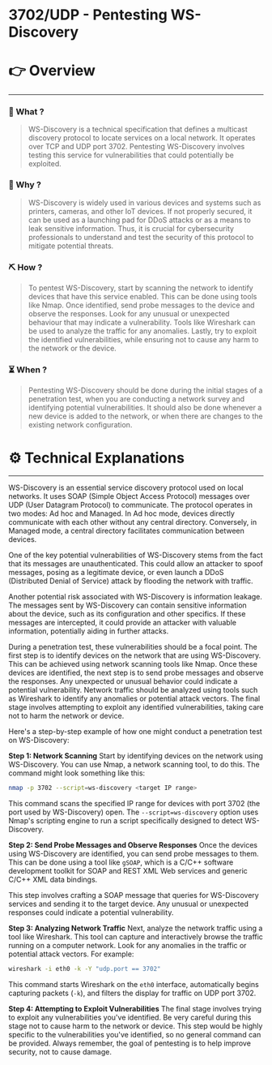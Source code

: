 # 3702/UDP - Pentesting WS-Discovery


# 👉 Overview

---

### 👀 What ?

> WS-Discovery is a technical specification that defines a multicast discovery protocol to locate services on a local network. It operates over TCP and UDP port 3702. Pentesting WS-Discovery involves testing this service for vulnerabilities that could potentially be exploited.
> 

### 🧐 Why ?

> WS-Discovery is widely used in various devices and systems such as printers, cameras, and other IoT devices. If not properly secured, it can be used as a launching pad for DDoS attacks or as a means to leak sensitive information. Thus, it is crucial for cybersecurity professionals to understand and test the security of this protocol to mitigate potential threats.
> 

### ⛏️ How ?

> To pentest WS-Discovery, start by scanning the network to identify devices that have this service enabled. This can be done using tools like Nmap. Once identified, send probe messages to the device and observe the responses. Look for any unusual or unexpected behaviour that may indicate a vulnerability. Tools like Wireshark can be used to analyze the traffic for any anomalies. Lastly, try to exploit the identified vulnerabilities, while ensuring not to cause any harm to the network or the device.
> 

### ⏳ When ?

> Pentesting WS-Discovery should be done during the initial stages of a penetration test, when you are conducting a network survey and identifying potential vulnerabilities. It should also be done whenever a new device is added to the network, or when there are changes to the existing network configuration.
> 

# ⚙️ Technical Explanations

---

WS-Discovery is an essential service discovery protocol used on local networks. It uses SOAP (Simple Object Access Protocol) messages over UDP (User Datagram Protocol) to communicate. The protocol operates in two modes: Ad hoc and Managed. In Ad hoc mode, devices directly communicate with each other without any central directory. Conversely, in Managed mode, a central directory facilitates communication between devices.

One of the key potential vulnerabilities of WS-Discovery stems from the fact that its messages are unauthenticated. This could allow an attacker to spoof messages, posing as a legitimate device, or even launch a DDoS (Distributed Denial of Service) attack by flooding the network with traffic.

Another potential risk associated with WS-Discovery is information leakage. The messages sent by WS-Discovery can contain sensitive information about the device, such as its configuration and other specifics. If these messages are intercepted, it could provide an attacker with valuable information, potentially aiding in further attacks.

During a penetration test, these vulnerabilities should be a focal point. The first step is to identify devices on the network that are using WS-Discovery. This can be achieved using network scanning tools like Nmap. Once these devices are identified, the next step is to send probe messages and observe the responses. Any unexpected or unusual behavior could indicate a potential vulnerability. Network traffic should be analyzed using tools such as Wireshark to identify any anomalies or potential attack vectors. The final stage involves attempting to exploit any identified vulnerabilities, taking care not to harm the network or device.

Here's a step-by-step example of how one might conduct a penetration test on WS-Discovery:

**Step 1: Network Scanning**
Start by identifying devices on the network using WS-Discovery. You can use Nmap, a network scanning tool, to do this. The command might look something like this:

```bash
nmap -p 3702 --script=ws-discovery <target IP range>

```

This command scans the specified IP range for devices with port 3702 (the port used by WS-Discovery) open. The `--script=ws-discovery` option uses Nmap's scripting engine to run a script specifically designed to detect WS-Discovery.

**Step 2: Send Probe Messages and Observe Responses**
Once the devices using WS-Discovery are identified, you can send probe messages to them. This can be done using a tool like `gSOAP`, which is a C/C++ software development toolkit for SOAP and REST XML Web services and generic C/C++ XML data bindings.

This step involves crafting a SOAP message that queries for WS-Discovery services and sending it to the target device. Any unusual or unexpected responses could indicate a potential vulnerability.

**Step 3: Analyzing Network Traffic**
Next, analyze the network traffic using a tool like Wireshark. This tool can capture and interactively browse the traffic running on a computer network. Look for any anomalies in the traffic or potential attack vectors. For example:

```bash
wireshark -i eth0 -k -Y "udp.port == 3702"

```

This command starts Wireshark on the `eth0` interface, automatically begins capturing packets (`-k`), and filters the display for traffic on UDP port 3702.

**Step 4: Attempting to Exploit Vulnerabilities**
The final stage involves trying to exploit any vulnerabilities you've identified. Be very careful during this stage not to cause harm to the network or device. This step would be highly specific to the vulnerabilities you've identified, so no general command can be provided. Always remember, the goal of pentesting is to help improve security, not to cause damage.
